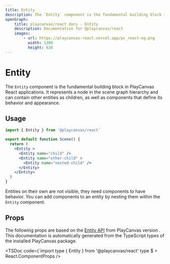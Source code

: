 ```yaml
---
title: Entity
description: The `Entity` component is the fundamental building block in PlayCanvas React applications. It represents a node in the scene graph hierarchy and can contain other entities as children, as well as components that define its behavior and appearance.
openGraph:
    title: playcanvas/react docs - Entity
    description: Documentation for @playcanvas/react
    images:
        - url: https://playcanvas-react.vercel.app/pc_react-og.png
          width: 1200
          height: 630
---
```

# Entity

The `Entity` component is the fundamental building block in PlayCanvas React applications. It represents a node in the scene graph hierarchy and can contain other entities as children, as well as components that define its behavior and appearance.


## Usage

```jsx copy filename="entity.jsx"
import { Entity } from '@playcanvas/react'

export default function Scene() {
  return (
    <Entity >
      <Entity name="child" />
      <Entity name="other-child" >
        <Entity name="nested-child" />
      </Entity>
    </Entity>
  )
}
```

Entities on their own are not visible, they need components to have behavior. You can add components to an entity by nesting them within the `Entity` component.

## Props

The following props are based on the [Entity API](https://api.playcanvas.com/engine/classes/Entity.html) from PlayCanvas version **<PcVersion />**. This documentation is automatically generated from the TypeScript types of the installed PlayCanvas package.

<TSDoc
  code={`import type { Entity } from '@playcanvas/react'
type $ = React.ComponentProps<typeof Entity>
/>